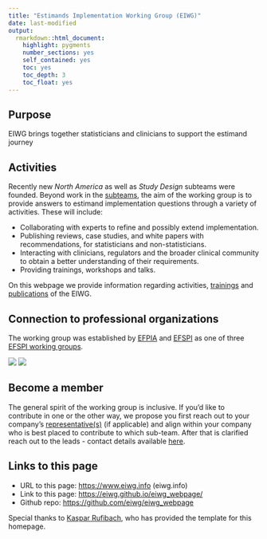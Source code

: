 ```yaml
---
title: "Estimands Implementation Working Group (EIWG)"
date: last-modified
output: 
  rmarkdown::html_document:
    highlight: pygments
    number_sections: yes
    self_contained: yes
    toc: yes
    toc_depth: 3
    toc_float: yes
---
```


## Purpose

EIWG brings together statisticians and clinicians to support the estimand journey

## Activities

Recently new *North America* as well as *Study Design* subteams were founded.
Beyond work in the [subteams](subteams.html), the aim of the working group is to provide answers to estimand implementation questions through a variety of activities. These will include: 

 + Collaborating with experts to refine and possibly extend implementation.
 + Publishing reviews, case studies, and white papers with recommendations, for statisticians and non-statisticians.
 + Interacting with clinicians, regulators and the broader clinical community to obtain a better understanding of their requirements. 
 + Providing trainings, workshops and talks.

On this webpage we provide information regarding activities, [trainings](trainings.html) and [publications](publications.html) of the EIWG.

## Connection to professional organizations

The working group was established by [EFPIA](https://efpia.eu/) and [EFSPI](https://www.efspi.org) as one of three [EFSPI working groups](https://www.efspi.org/EFSPI/About_EFSPI/Working_Groups.aspx).



![](data/EFPIA.png)
![](data/EFSPI.png)

## Become a member

The general spirit of the working group is inclusive. If you'd like to contribute in one or the other way, we propose you first reach out to your company's [representative(s)](status.html) (if applicable) and align within your company who is best placed to contribute to which sub-team. After that is clarified reach out to the leads - contact details available [here](organization.html).

## Links to this page

- URL to this page: <https://www.eiwg.info> (eiwg.info)
- Link to this page: <https://eiwg.github.io/eiwg_webpage/>
- Github repo: <https://github.com/eiwg/eiwg_webpage>

Special thanks to [Kaspar Rufibach](http://www.kasparrufibach.ch/), who has provided the template for this homepage.
